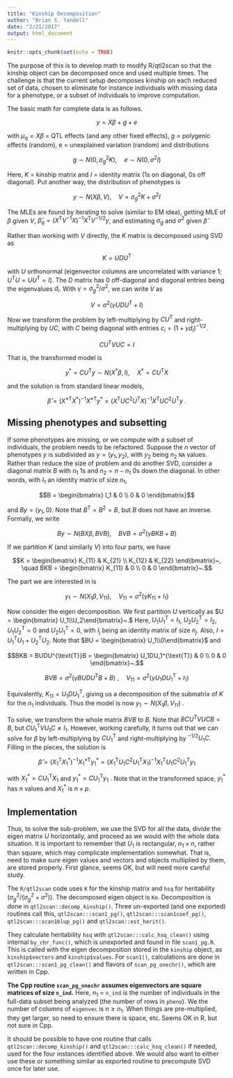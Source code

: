 ```yaml
---
title: "Kinship Decomposition"
author: "Brian S. Yandell"
date: "2/21/2017"
output: html_document
---
```


```r
knitr::opts_chunk$set(echo = TRUE)
```

The purpose of this is to develop math to modify R/qtl2scan so that the kinship object can be decomposed once and used multiple times. The challenge is that the current setup decomposes kinship on each reduced set of data, chosen to eliminate for instance individuals with missing data for a phenotype, or a subset of individuals to improve computation.

The basic math for complete data is as follows.

$$y = X\beta + g + e$$

with
$\mu_q=X\beta$ = QTL effects (and any other fixed effects), 
$g$ = polygenic effects (random), 
e = unexplained variation (random) and distributions

$$g\sim N(0,\sigma_g^2 K), \quad e\sim N(0,\sigma^2 I)$$

Here,
$K$ = kinship matrix and
$I$ = identity matrix (1s on diagonal, 0s off diagonal).
Put another way, the distribution of phenotypes is

$$y \sim N(X\beta,V), \quad V =\sigma_g^2K + \sigma^2I$$

The MLEs are found by iterating to solve (similar to EM idea),
getting MLE of $\beta$ given $V$,
$\hat{\beta}_q=(X^{\text{T}}V^{-1}X)^{-1}X^{\text{T}}V^{-1/2}y$, and
estimating $\sigma_g$ and $\sigma^2$ given $\hat{\beta}$

Rather than working with $V$ directly, the $K$ matrix is decomposed using SVD as

$$K = UDU^{\text{T}}$$

with $U$ orthonormal (eigenvector columns are uncorrelated with variance 1; $U^{\text{T}}U=UU^{\text{T}}=I$). The $D$ matrix has 0 off-diagonal and diagonal entries being the eigenvalues $d_i$. With $\gamma = \sigma_g^2 / \sigma^2$, we can write $V$ as

$$V = \sigma^2 (\gamma UDU^{\text{T}} +I)$$

Now we transform the problem by left-multiplying by $CU^{\text{T}}$ and right-multiplying by $UC$, with $C$ being diagonal with entries $c_i=(1+\gamma d_i)^{-1/2}$.

$$CU^{\text{T}}VUC = I$$

That is, the transformed model is

$$y^*=CU^{\text{T}}y \sim N(X^*\beta,I), \quad X^*=CU^{\text{T}}X$$

and the solution is from standard linear models,

$$\hat{\beta}=(X^{*\text{T}}X^*)^{-1}X^{*\text{T}}y^* = (X^{\text{T}}UC^2U^{\text{T}}X)^{-1}X^{\text{T}}UC^2U^{\text{T}}y~.$$

## Missing phenotypes and subsetting

If some phenotypes are missing, or we compute with a subset of individuals, the problem needs to be refactored. Suppose the $n$ vector of phenotypes $y$ is subdivided as $y=(y_1,y_2)$, with $y_2$ being $n_2$ `NA` values. Rather than reduce the size of problem and do another SVD, consider a diagonal matrix $B$ with $n_1$ 1s and $n_2=n-n_1$ 0s down the diagonal. In other words, with $I_1$ an identity matrix of size $n_1$,

$$B = \begin{bmatrix} I_1 & 0 \\ 0 & 0 \end{bmatrix}$$

and $By = (y_1,0)$. 
Note that $B^{\text{T}} = B^2 =B$, but $B$ does not have an inverse. 
Formally, we write

$$B y \sim N(B X\beta,BVB), \quad BVB =\sigma^2(\gamma BKB + B)$$

If we partition $K$ (and similarly $V$) into four parts, we have

$$K = \begin{bmatrix} K_{11} & K_{21} \\ K_{12} & K_{22} \end{bmatrix}~,
\quad BKB = \begin{bmatrix} K_{11} & 0 \\ 0 & 0 \end{bmatrix}~.$$

The part we are interested in is

$$y_1 \sim N(X_1\beta,V_{11}), \quad V_{11} =\sigma^2(\gamma K_{11} + I_1)$$


Now consider the eigen decomposition. We first partition $U$ vertically as $U = \begin{bmatrix} U_1\\U_2\end{bmatrix}~.$ 
Here, $U_1U_1^{\text{T}}=I_1$, $U_2U_2^{\text{T}}=I_2$, $U_1U_2^{\text{T}}=0$ and $U_2U_1^{\text{T}}=0$, with $I_j$ being an identity matrix of size $n_j$. Also, $I=U_1^{\text{T}}U_1+U_2^{\text{T}}U_2$. 
Note that $BU = \begin{bmatrix} U_1\\0\end{bmatrix}$ and

$$BKB = BUDU^{\text{T}}B = \begin{bmatrix} U_1DU_1^{\text{T}} & 0 \\ 0 & 0 \end{bmatrix}~.$$

$$BVB =\sigma^2(\gamma BUDU^{\text{T}}B + B)~, \quad V_{11} =\sigma^2(\gamma U_1DU_1^{\text{T}} + I_1)$$

Equivalently, $K_{11} = U_1DU_1^{\text{T}}$, giving us a decomposition of the submatrix of $K$ for the $n_1$ individuals.
Thus the model is now
$y_1 \sim N(X_1\beta,V_{11})~.$

To solve, we transform the whole matrix $BVB$ to $B$.
Note that $BCU^{\text{T}}VUCB = B$, but $CU_1^{\text{T}}VU_1C\neq I_1$. 
However, working carefully, it turns out that we can solve for $\beta$ by left-multiplying by $CU_1^{\text{T}}$ and right-multiplying by $^{-1/2}U_1C$. 
Filling in the pieces, the solution is

$$\hat{\beta} = (X_1^{\text{T}}X_1^*)^{-1}X_1^{*\text{T}}y_1^* = (X_1^{\text{T}}U_1C^2U_1^{\text{T}}X_1)^{-1}X_1^{\text{T}}U_1C^2U_1^{\text{T}}y_1$$

with $X_1^* = CU_1^{\text{T}}X_1$ and $y_1^*=CU_1^{\text{T}}y_1~.$ Note that in the transformed space, $y_1^*$ has $n$ values and $X_1^*$ is $n\times p$.

## Implementation

Thus, to solve the sub-problem, we use the SVD for all the data, divide the eigen matrix $U$ horizontally, and proceed as we would with the whole data situation. It is important to remember that $U_1$ is rectangular, $n_1\times n$, rather than square, which may complicate implementation somewhat. That is, need to make sure eigen values and vectors and objects multiplied by them, are stored properly. First glance, seems OK, but will need more careful study. 

The `R/qtl2scan` code uses `K` for the kinship matrix and `hsq` for heritability ($\sigma_g^2/(\sigma_g^2+\sigma^2)$). The decomposed eigen object is `Ke`. Decomposition is done in 
`qtl2scan::decomp_kinship()`. Three un-exported (and one exported) routines call this, `qtl2scan:::scan1_pg()`, `qtl2scan:::scan1coef_pg()`, `qtl2scan:::scan1blup_pg()` and `qtl2scan::est_herit()`. 

They calculate heritability `hsq` with `qtl2scan:::calc_hsq_clean()` using internal `by_chr_func()`, which is unexported and found in file `scan1_pg.R`. This is called with the eigen decomposition stored in the `kinship` object, as `kinship$vectors` and `kinship$values`. For `scan1()`, calculations are done in `qtl2scan:::scan1_pg_clean()` and flavors of `scan_pg_onechr()`, which are written in Cpp.

**The Cpp routine `scan_pg_onechr` assumes eigenvectors are square matrices of size `n_ind`.** Here, $n_1$ = `n_ind` is the number of individuals in the full-data subset being analyzed (the number of rows in `pheno`). We the number of columns of `eigenvec` is $n\geq n_1$. When things are pre-multiplied, they get larger, so need to ensure there is space, etc. Seems OK in R, but not sure in Cpp.

It should be possible to have one routine that calls `qtl2scan::decomp_kinship()` and `qtl2scan:::calc_hsq_clean()` if needed, used for the four instances identified above. We would also want to either use these or something similar as exported routine to precompute SVD once for later use.
